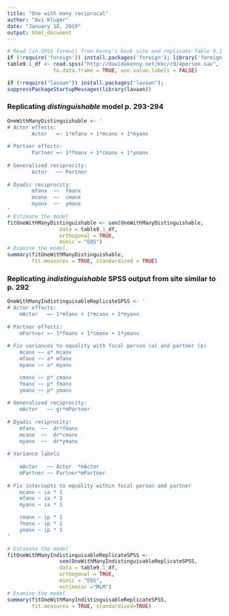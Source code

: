 ```yaml
---
title: "One with many reciprocal"
author: "Avi Kluger"
date: "January 18, 2019"
output: html_document
---
```


```r
# Read (in SPSS format) from Kenny's book site and replicate Table 9.1
if (!require('foreign')) install.packages('foreign'); library('foreign')
table9.1_df <- read.spss("http://davidakenny.net/kkc/c9/4person.sav", 
               to.data.frame = TRUE, use.value.labels = FALSE)

if (!require("lavaan")) install.packages("lavaan"); 
suppressPackageStartupMessages(library(lavaan))
```

### Replicating *distinguishable* model p. 293-294

```r
OneWithManyDistinguishable <- '
# Actor effects:
        Actor   =~ 1*mfanx + 1*mcanx + 1*myanx
        
# Partner effects:
        Partner =~ 1*fmanx + 1*cmanx + 1*ymanx
        
# Generalized reciprocity:
        Actor   ~~ Partner
    
# Dyadic reciprocity:
        mfanx  ~~  fmanx
        mcanx  ~~  cmanx
        myanx  ~~  ymanx
'
# Estimate the model 
fitOneWithManyDistinguishable <- sem(OneWithManyDistinguishable, 
                 data = table9.1_df,  
                 orthogonal = TRUE,
                 mimic = "EQS")
# Examine the model.
summary(fitOneWithManyDistinguishable, 
        fit.measures = TRUE, standardized = TRUE)
```

### Replicating *indistinguishable* SPSS output from site similar to p. 292

```r
OneWithManyIndistinguisableReplicateSPSS <- '
# Actor effects:
    mActor   =~ 1*mfanx + 1*mcanx + 1*myanx
    
# Partner effects:
    mPartner =~ 1*fmanx + 1*cmanx + 1*ymanx
    
# Fix variances to equality with focal person (a) and partner (p)
    mcanx ~~ a* mcanx
    mfanx ~~ a* mfanx
    myanx ~~ a* myanx

    cmanx ~~ p* cmanx
    fmanx ~~ p* fmanx
    ymanx ~~ p* ymanx
    
# Generalized reciprocity:
    mActor   ~~ gr*mPartner
    
# Dyadic reciprocity:
    mfanx  ~~  dr*fmanx 
    mcanx  ~~  dr*cmanx
    myanx  ~~  dr*ymanx
    
# Variance labels
    
    mActor   ~~ Actor  *mActor 
    mPartner ~~ Partner*mPartner 
    
# Fix intercepts to equality within focal person and partner
    mcanx ~ ia * 1
    mfanx ~ ia * 1
    myanx ~ ia * 1

    cmanx ~ ip * 1
    fmanx ~ ip * 1
    ymanx ~ ip * 1
'

# Estimate the model 
fitOneWithManyIndistinguisableReplicateSPSS <- 
                 sem(OneWithManyIndistinguisableReplicateSPSS, 
                 data = table9.1_df,  
                 orthogonal = TRUE,
                 mimic = "EQS",
                 estimator ="MLM")
# Examine the model
summary(fitOneWithManyIndistinguisableReplicateSPSS, 
        fit.measures = TRUE, standardized=TRUE)
```
